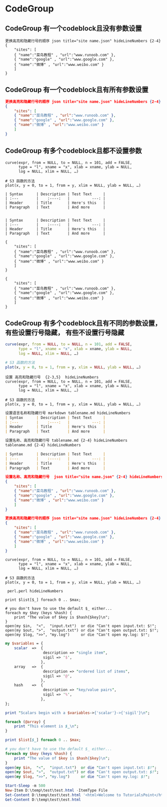 
# CodeGroup


## CodeGroup 有一个codeblock且没有参数设置

<CodeGroup>

```
更换高亮和隐藏行号的顺序 json title="site name.json" hideLineNumbers {2-4}
{
    "sites": [
    { "name":"菜鸟教程" , "url":"www.runoob.com" },
    { "name":"google" , "url":"www.google.com" },
    { "name":"微博" , "url":"www.weibo.com" }
    ]
}
```
</CodeGroup>

## CodeGroup 有一个codeblock且有所有参数设置

<CodeGroup>

```json title="site name.json" hideLineNumbers {2-4}
更换高亮和隐藏行号的顺序 json title="site name.json" hideLineNumbers {2-4}
{
    "sites": [
    { "name":"菜鸟教程" , "url":"www.runoob.com" },
    { "name":"google" , "url":"www.google.com" },
    { "name":"微博" , "url":"www.weibo.com" }
    ]
}
```

</CodeGroup>


## CodeGroup 有多个codeblock且都不设置参数

<CodeGroup>

```
curve(expr, from = NULL, to = NULL, n = 101, add = FALSE,
      type = "l", xname = "x", xlab = xname, ylab = NULL,
      log = NULL, xlim = NULL, …)

# S3 函数的方法
plot(x, y = 0, to = 1, from = y, xlim = NULL, ylab = NULL, …)
```

```
| Syntax      | Description | Test Text     |
| :---        |    :----:   |          ---: |
| Header      | Title       | Here's this   |
| Paragraph   | Text        | And more      |
```

``` 

| Syntax      | Description | Test Text     |
| :---        |    :----:   |          ---: |
| Header      | Title       | Here's this   |
| Paragraph   | Text        | And more      |
```

```
{
    "sites": [
    { "name":"菜鸟教程" , "url":"www.runoob.com" },
    { "name":"google" , "url":"www.google.com" },
    { "name":"微博" , "url":"www.weibo.com" }
    ]
}
```

```
{
    "sites": [
    { "name":"菜鸟教程" , "url":"www.runoob.com" },
    { "name":"google" , "url":"www.google.com" },
    { "name":"微博" , "url":"www.weibo.com" }
    ]
}
```

</CodeGroup>


## CodeGroup 有多个codeblock且有不同的参数设置， 有些设置行号隐藏， 有些不设置行号隐藏

<CodeGroup>

```r title="不设置行号隐藏" {2-3,5}  
curve(expr, from = NULL, to = NULL, n = 101, add = FALSE,
      type = "l", xname = "x", xlab = xname, ylab = NULL,
      log = NULL, xlim = NULL, …)

# S3 函数的方法
plot(x, y = 0, to = 1, from = y, xlim = NULL, ylab = NULL, …)
```

``` title="设置行号隐藏" {2-3,5}  hideLineNumbers
设置 高亮和隐藏行号  {2-3,5}  hideLineNumbers
curve(expr, from = NULL, to = NULL, n = 101, add = FALSE,
      type = "l", xname = "x", xlab = xname, ylab = NULL,
      log = NULL, xlim = NULL, …)

# S3 函数的方法
plot(x, y = 0, to = 1, from = y, xlim = NULL, ylab = NULL, …)
```

```markdown tablename.md hideLineNumbers
设置语言名称和隐藏行号 markdown tablename.md hideLineNumbers
| Syntax      | Description | Test Text     |
| :---        |    :----:   |          ---: |
| Header      | Title       | Here's this   |
| Paragraph   | Text        | And more      |
```

``` tablename.md {2-4} hideLineNumbers
设置名称、高亮和隐藏行号 tablename.md {2-4} hideLineNumbers
tablename.md {2-4} hideLineNumbers

| Syntax      | Description | Test Text     |
| :---        |    :----:   |          ---: |
| Header      | Title       | Here's this   |
| Paragraph   | Text        | And more      |
```

```json title="site name.json" {2-4} hideLineNumbers
设置名称、高亮和隐藏行号  json title="site name.json" {2-4} hideLineNumbers
{
    "sites": [
    { "name":"菜鸟教程" , "url":"www.runoob.com" },
    { "name":"google" , "url":"www.google.com" },
    { "name":"微博" , "url":"www.weibo.com" }
    ]
}
```

```json title="site name.json" hideLineNumbers {2-4}
更换高亮和隐藏行号的顺序 json title="site name.json" hideLineNumbers {2-4}
{
    "sites": [
    { "name":"菜鸟教程" , "url":"www.runoob.com" },
    { "name":"google" , "url":"www.google.com" },
    { "name":"微博" , "url":"www.weibo.com" }
    ]
}
```

``` {2-3,5}  hideLineNumbers
curve(expr, from = NULL, to = NULL, n = 101, add = FALSE,
      type = "l", xname = "x", xlab = xname, ylab = NULL,
      log = NULL, xlim = NULL, …)

# S3 函数的方法
plot(x, y = 0, to = 1, from = y, xlim = NULL, ylab = NULL, …)
```

``` perl.perl hideLineNumbers
 perl.perl hideLineNumbers

print $list[$_] foreach 0 .. $max;

# you don't have to use the default $_ either...
foreach my $key (keys %hash) {
    print "The value of $key is $hash{$key}\n";
}
open(my $in,  "<",  "input.txt")  or die "Can't open input.txt: $!";
open(my $out, ">",  "output.txt") or die "Can't open output.txt: $!";
open(my $log, ">>", "my.log")     or die "Can't open my.log: $!";
```

```perl hideLineNumbers
my $variables = {
    scalar  =>  {
                 description => "single item",
                 sigil => '$',
                },
    array   =>  {
                 description => "ordered list of items",
                 sigil => '@',
                },
    hash    =>  {
                 description => "key/value pairs",
                 sigil => '%',
                },
};

print "Scalars begin with a $variables->{'scalar'}->{'sigil'}\n";

foreach (@array) {
    print "This element is $_\n";
}

print $list[$_] foreach 0 .. $max;

# you don't have to use the default $_ either...
foreach my $key (keys %hash) {
    print "The value of $key is $hash{$key}\n";
}
open(my $in,  "<",  "input.txt")  or die "Can't open input.txt: $!";
open(my $out, ">",  "output.txt") or die "Can't open output.txt: $!";
open(my $log, ">>", "my.log")     or die "Can't open my.log: $!";
```

```powershell
Start-Sleep -m 500
New-Item D:\temp\test\test.html -ItemType File
Set-Content D:\temp\test\test.html '<html>Welcome to TutorialsPoint</html>'
Get-Content D:\temp\test\test.html
```


</CodeGroup>
